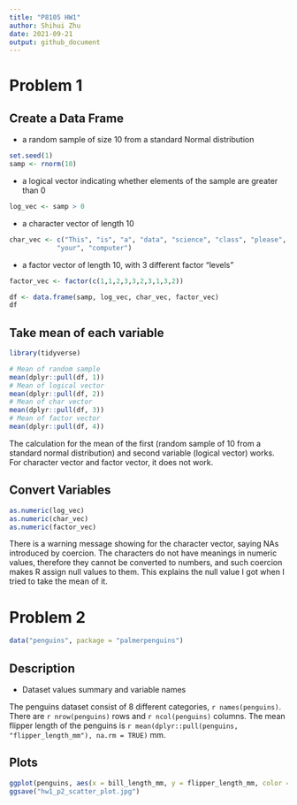 ```yaml
---
title: "P8105 HW1"
author: Shihui Zhu
date: 2021-09-21
output: github_document
---
```


# Problem 1

## Create a Data Frame
* a random sample of size 10 from a standard Normal distribution
```r
set.seed(1)
samp <- rnorm(10)
```

* a logical vector indicating whether elements of the sample are greater than 0
```r
log_vec <- samp > 0
```

* a character vector of length 10
```r
char_vec <- c("This", "is", "a", "data", "science", "class", "please", "bring", 
            "your", "computer")
```

* a factor vector of length 10, with 3 different factor “levels”
```r
factor_vec <- factor(c(1,1,2,3,3,2,3,1,3,2))
```


```r
df <- data.frame(samp, log_vec, char_vec, factor_vec)
df
```

## Take mean of each variable
```r
library(tidyverse)
```

```r
# Mean of random sample
mean(dplyr::pull(df, 1))
# Mean of logical vector
mean(dplyr::pull(df, 2))
# Mean of char vector
mean(dplyr::pull(df, 3))
# Mean of factor vector
mean(dplyr::pull(df, 4))
```

The calculation for the mean of the first (random sample of 10 from a standard normal distribution) and second variable (logical vector) works. For 
character vector and factor vector, it does not work. 

## Convert Variables
```r
as.numeric(log_vec)
as.numeric(char_vec)
as.numeric(factor_vec)
```

There is a warning message showing for the character vector, saying NAs 
introduced by coercion. The characters do not have meanings in numeric values, 
therefore they cannot be converted to numbers, and such coercion makes R 
assign null values to them. This explains the null value I got when I tried to 
take the mean of it. 

# Problem 2
```r
data("penguins", package = "palmerpenguins")
```
## Description
* Dataset values summary and variable names

The penguins dataset consist of 8 different categories, `r names(penguins)`. There are `r nrow(penguins)` rows and `r ncol(penguins)` columns. The mean flipper length of the penguins is `r mean(dplyr::pull(penguins, "flipper_length_mm"), na.rm = TRUE)` mm.

## Plots
```r
ggplot(penguins, aes(x = bill_length_mm, y = flipper_length_mm, color = species)) + geom_point() + xlab("Bill Length (mm)") + ylab("Flipper Length (mm)") + ggtitle("Scatter Plot of Flipper Length v.s. Bill Length")
ggsave("hw1_p2_scatter_plot.jpg")
```
